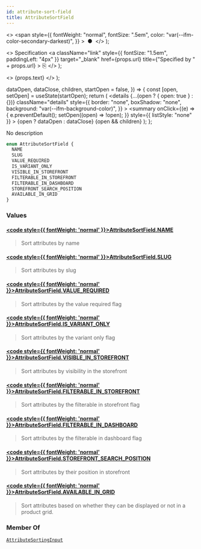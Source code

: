 ```yaml
---
id: attribute-sort-field
title: AttributeSortField
---
```


  <>
    <span
      style={{
        fontWeight: "normal",
        fontSize: ".5em",
        color: "var(--ifm-color-secondary-darkest)",
      }}
    >
      &nbsp;●&nbsp;
    </span>
  </>
);

  <>
    Specification
    <a
      className="link"
      style={{ fontSize: "1.5em", paddingLeft: "4px" }}
      target="\_blank"
      href={props.url}
      title={"Specified by " + props.url}
    >
      ⎘
    </a>
  </>
);

  <>
    <span className={props.class}>{props.text}</span>
  </>
);


  dataOpen,
  dataClose,
  children,
  startOpen = false,
}) => {
  const [open, setOpen] = useState(startOpen);
  return (
    <details
      {...(open ? { open: true } : {})}
      className="details"
      style={{
        border: "none",
        boxShadow: "none",
        background: "var(--ifm-background-color)",
      }}
    >
      <summary
        onClick={(e) => {
          e.preventDefault();
          setOpen((open) => !open);
        }}
        style={{ listStyle: "none" }}
      >
        {open ? dataOpen : dataClose}
      </summary>
      {open && children}
    </details>
  );
};

No description

```graphql
enum AttributeSortField {
  NAME
  SLUG
  VALUE_REQUIRED
  IS_VARIANT_ONLY
  VISIBLE_IN_STOREFRONT
  FILTERABLE_IN_STOREFRONT
  FILTERABLE_IN_DASHBOARD
  STOREFRONT_SEARCH_POSITION
  AVAILABLE_IN_GRID
}
```

### Values

#### [<code style={{ fontWeight: 'normal' }}>AttributeSortField.<b>NAME</b></code>](#)

> Sort attributes by name

#### [<code style={{ fontWeight: 'normal' }}>AttributeSortField.<b>SLUG</b></code>](#)

> Sort attributes by slug

#### [<code style={{ fontWeight: 'normal' }}>AttributeSortField.<b>VALUE_REQUIRED</b></code>](#)

> Sort attributes by the value required flag

#### [<code style={{ fontWeight: 'normal' }}>AttributeSortField.<b>IS_VARIANT_ONLY</b></code>](#)

> Sort attributes by the variant only flag

#### [<code style={{ fontWeight: 'normal' }}>AttributeSortField.<b>VISIBLE_IN_STOREFRONT</b></code>](#)

> Sort attributes by visibility in the storefront

#### [<code style={{ fontWeight: 'normal' }}>AttributeSortField.<b>FILTERABLE_IN_STOREFRONT</b></code>](#)

> Sort attributes by the filterable in storefront flag

#### [<code style={{ fontWeight: 'normal' }}>AttributeSortField.<b>FILTERABLE_IN_DASHBOARD</b></code>](#)

> Sort attributes by the filterable in dashboard flag

#### [<code style={{ fontWeight: 'normal' }}>AttributeSortField.<b>STOREFRONT_SEARCH_POSITION</b></code>](#)

> Sort attributes by their position in storefront

#### [<code style={{ fontWeight: 'normal' }}>AttributeSortField.<b>AVAILABLE_IN_GRID</b></code>](#)

> Sort attributes based on whether they can be displayed or not in a product grid.

### Member Of

[`AttributeSortingInput`](../../../api-storefront/attributes/inputs/attribute-sorting-input) <Badge class="badge badge--secondary" text="input"/>
